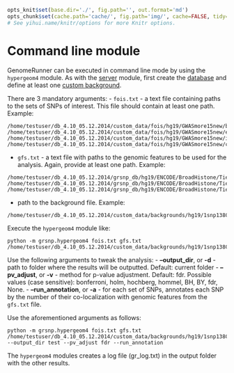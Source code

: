 ```r

opts_knit$set(base.dir='./', fig.path='', out.format='md')
opts_chunk$set(cache.path='cache/', fig.path='img/', cache=FALSE, tidy=TRUE, fig.keep='high', echo=TRUE, dpi=300, out.width=700, prompt=FALSE, comment='##', results='markup', eval=FALSE)
# See yihui.name/knitr/options for more Knitr options.
```

Command line module
========================================================

GenomeRunner can be executed in command line mode by using the `hypergeom4` module. As with the [server](../server/server.md) module, first create the [database](../dbcreator/dbcreator.md) and define at least one [custom background](../dbcreator/dbcreatorBackground.md).

There are 3 mandatory arguments:
- `fois.txt` - a text file containing paths to the sets of SNPs of interest. This file should contain at least one path. Example:
```
/home/testuser/db_4.10_05.12.2014/custom_data/fois/hg19/GWASmore15new/bone_mineral_density.bed
/home/testuser/db_4.10_05.12.2014/custom_data/fois/hg19/GWASmore15new/endometriosis.bed
/home/testuser/db_4.10_05.12.2014/custom_data/fois/hg19/GWASmore15new/intelligence.bed
/home/testuser/db_4.10_05.12.2014/custom_data/fois/hg19/GWASmore15new/colorectal_cancer.bed
```
- `gfs.txt` - a text file with paths to the genomic features to be used for the analysis. Again, provide at least one path. Example:
```
/home/testuser/db_4.10_05.12.2014/grsnp_db/hg19/ENCODE/BroadHistone/Tier1/Gm12878/wgEncodeBroadHistoneGm12878H3k4me3StdPk.bed.gz
/home/testuser/db_4.10_05.12.2014/grsnp_db/hg19/ENCODE/BroadHistone/Tier1/Gm12878/wgEncodeBroadHistoneGm12878H3k27acStdPk.bed.gz
/home/testuser/db_4.10_05.12.2014/grsnp_db/hg19/ENCODE/BroadHistone/Tier1/Gm12878/wgEncodeBroadHistoneGm12878H3k4me1StdPk.bed.gz
```
- path to the background file. Example:
```
/home/testuser/db_4.10_05.12.2014/custom_data/backgrounds/hg19/1snp138Common.bed.gz
```

Execute the `hypergeom4` module like:
```
python -m grsnp.hypergeom4 fois.txt gfs.txt /home/testuser/db_4.10_05.12.2014/custom_data/backgrounds/hg19/1snp138Common.bed.gz
```

Use the following arguments to tweak the analysis:
- **--output_dir**, or **-d** - path to folder where the results will be outputted. Default: current folder
- **--pv_adjust**, or **-v** - method for p-value adjustment. Default: fdr. Possible values (case sensitive): bonferroni, holm, hochberg, hommel, BH, BY, fdr, None.
- **--run_annotation**, or **-a** - for each set of SNPs, annotates each SNP by the number of their co-localization with genomic features from the `gfs.txt` file.

Use the aforementioned arguments as follows:
```
python -m grsnp.hypergeom4 fois.txt gfs.txt /home/testuser/db_4.10_05.12.2014/custom_data/backgrounds/hg19/1snp138Common.bed.gz --output_dir test --pv_adjust fdr --run_annotation
```

The `hypergeom4` modules creates a log file (gr_log.txt) in the output folder with the other results.